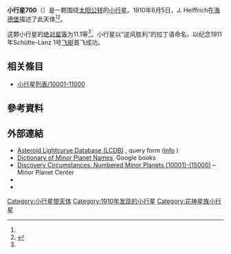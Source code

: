 {{Infobox planet
 | minorplanet     = yes
 | name            = 700 Auravictrix
 | background      = #D6D6D6
 | image = 
 | image_size      = 
 | caption         =
 | discovery_ref   =  <ref name="MPC-object" />
 | discoverer      = [[J._Helffrich|J. Helffrich]]
 | discovery_site  = [[海德堡|海德堡]]
 | discovered      = 1910年6月5日
 | mpc_name        = 700 Auravictrix
 | alt_names       = 700 Auravictrix
 | pronounced      = 
 | named_after     = <ref name="MPC-object" />
 | mp_category     = [[主帶小行星|主帶小行星]] <ref name="MPC-object" /><ref name="jpldata" />
 | orbit_ref       = <ref name="a">[http://ssd.jpl.nasa.gov/sbdb.cgi?sstr=700 700] {{Wayback|url=http://ssd.jpl.nasa.gov/sbdb.cgi?sstr=700 |date=20190919110032 }}，小行星數據庫瀏覽器（JPL Small-Body Database Browser）－[[美国国家航空航天局|美国国家航空航天局]]喷气推进实验室</ref>
 | epoch           = 2018-03-23.0（[[儒略日|JD]] 2458200.5）
 | uncertainty     = 0
 | observation_arc = 
 | aphelion = {{convert|2.461|AU|km|3|abbr=on|lk=out}}
 | perihelion      = {{convert|1.9986243|AU|km|3|abbr=on}}
 | semimajor       = 2.2297312
 | eccentricity    = 0.1036478
 | period          = 3.33[[儒略年|yr]]
 | mean_anomaly    = 180.14586[[度|°]]
 | mean_motion     = {{Deg2DMS|0.29602270|sup=ms}} / day
 | inclination     = 6.78936
 | asc_node        = 96.81870°
 | arg_peri        = 101.78759
 | mean_diameter   = 
 | rotation        = 
 | albedo          =
 | spectral_type   =
 | abs_magnitude   = 11.1<ref name="jpldata" />
}}
'''小行星700'''（{{lang-en|700 Auravictrix}}）是一颗围绕[[太阳|太阳]][[公转|公转]]的[[小行星|小行星]]。1910年6月5日，J. Helffrich在[[海德堡|海德堡]]描述了此天体<ref name="a" /><ref>{{cite news|title=小行星列表|url=http://cfa-www.harvard.edu/iau/lists/NumberedMPs.txt|accessdate=2018-10-19|newspaper=哈佛大学|archive-date=2008-05-17|archive-url=https://web.archive.org/web/20080517010638/http://cfa-www.harvard.edu/iau/lists/NumberedMPs.txt|dead-url=no}}</ref>。

这颗小行星的[[绝对星等|绝对星等]]为11.1等<ref name="a" />。小行星以“逆风胜利”的拉丁语命名，以纪念1911年Schütte-Lanz 1号[[飞艇_(轻航空器)|飞艇]]首飞成功。

== 相关條目 ==
*[[小行星列表/10001-11000|小行星列表/10001-11000]]

== 參考資料 ==
{{reflist|refs=

<ref name="jpldata">{{cite web
 |type         = 2018-01-26 last obs.
 |title        = JPL Small-Body Database Browser:700 Auravictrix-700 Auravictrix
 |url          = https://ssd.jpl.nasa.gov/sbdb.cgi?sstr=700
 |publisher    = [[Jet_Propulsion_Laboratory|Jet Propulsion Laboratory]]
 |accessdate   = 28 March 2018
 |archive-date = 2020-08-03
 |archive-url  = https://web.archive.org/web/20200803063230/https://ssd.jpl.nasa.gov/sbdb.cgi?sstr=700
 |dead-url     = no
}}</ref>

<ref name="MPC-object">{{cite web
  |title      = 700 Auravictrix
  |work      = Minor Planet Center
  |url      = https://www.minorplanetcenter.net/db_search/show_object?object_id=700
  |accessdate      = 28 March 2018
  |archive-date      = 2016-03-04
  |archive-url      = https://web.archive.org/web/20160304115853/http://minorplanetcenter.net/db_search/show_object?object_id=700
  |dead-url      = no
  }}</ref>

}}

==  外部連結 ==
* [http://www.minorplanet.info/PHP/lcdbsummaryquery.php Asteroid Lightcurve Database (LCDB)] {{Wayback|url=http://www.minorplanet.info/PHP/lcdbsummaryquery.php |date=20171210173955 }}, query form ([http://www.minorplanet.info/lightcurvedatabase.html info] {{Wayback|url=http://www.minorplanet.info/lightcurvedatabase.html |date=20171216050541 }})
* [https://books.google.com/books?id=aeAg1X7afOoC&pg Dictionary of Minor Planet Names], Google books
* [http://www.minorplanetcenter.net/iau/lists/NumberedMPs010001.html Discovery Circumstances: Numbered Minor Planets (10001)-(15000)] {{Wayback|url=http://www.minorplanetcenter.net/iau/lists/NumberedMPs010001.html |date=20180612162317 }} – Minor Planet Center
* {{AstDys|700}}
* {{JPL small body}}

{{Minor Planet Number|[[小行星699|小行星699]]|[[小行星701|小行星701]]}}
{{小天体}}

[[Category:小行星带天体|Category:小行星带天体]]
[[Category:1910年发现的小行星|Category:1910年发现的小行星]]
[[Category:花神星族小行星|Category:花神星族小行星]]


{{beltasteroid-stub}}